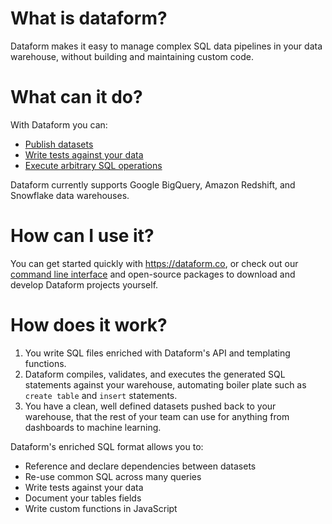 

# What is dataform?

Dataform makes it easy to manage complex SQL data pipelines in your data warehouse, without building and maintaining custom code.

# What can it do?

With Dataform you can:

- [Publish datasets](/guides/materializations)
- [Write tests against your data](/guides/assertions)
- [Execute arbitrary SQL operations](/guides/operations)

Dataform currently supports Google BigQuery, Amazon Redshift, and Snowflake data warehouses.

# How can I use it?

You can get started quickly with https://dataform.co, or check out our [command line interface](/guides/command-line-interface) and open-source packages to download and develop Dataform projects yourself.

# How does it work?

1. You write SQL files enriched with Dataform's API and templating functions.
2. Dataform compiles, validates, and executes the generated SQL statements against your warehouse, automating boiler plate such as `create table` and `insert` statements.
3. You have a clean, well defined datasets pushed back to your warehouse, that the rest of your team can use for anything from dashboards to machine learning.

Dataform's enriched SQL format allows you to:

- Reference and declare dependencies between datasets
- Re-use common SQL across many queries
- Write tests against your data
- Document your tables fields
- Write custom functions in JavaScript
